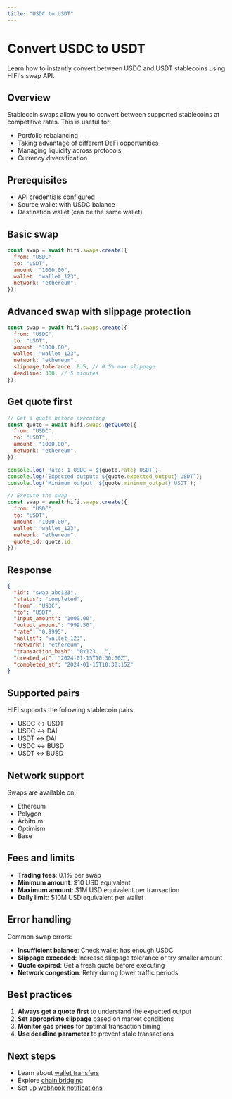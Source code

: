 ```yaml
---
title: "USDC to USDT"
---
```


# Convert USDC to USDT

Learn how to instantly convert between USDC and USDT stablecoins using HIFI's swap API.

## Overview

Stablecoin swaps allow you to convert between supported stablecoins at competitive rates. This is useful for:

- Portfolio rebalancing
- Taking advantage of different DeFi opportunities
- Managing liquidity across protocols
- Currency diversification

## Prerequisites

- API credentials configured
- Source wallet with USDC balance
- Destination wallet (can be the same wallet)

## Basic swap

```javascript
const swap = await hifi.swaps.create({
  from: "USDC",
  to: "USDT",
  amount: "1000.00",
  wallet: "wallet_123",
  network: "ethereum",
});
```

## Advanced swap with slippage protection

```javascript
const swap = await hifi.swaps.create({
  from: "USDC",
  to: "USDT",
  amount: "1000.00",
  wallet: "wallet_123",
  network: "ethereum",
  slippage_tolerance: 0.5, // 0.5% max slippage
  deadline: 300, // 5 minutes
});
```

## Get quote first

```javascript
// Get a quote before executing
const quote = await hifi.swaps.getQuote({
  from: "USDC",
  to: "USDT",
  amount: "1000.00",
  network: "ethereum",
});

console.log(`Rate: 1 USDC = ${quote.rate} USDT`);
console.log(`Expected output: ${quote.expected_output} USDT`);
console.log(`Minimum output: ${quote.minimum_output} USDT`);

// Execute the swap
const swap = await hifi.swaps.create({
  from: "USDC",
  to: "USDT",
  amount: "1000.00",
  wallet: "wallet_123",
  network: "ethereum",
  quote_id: quote.id,
});
```

## Response

```json
{
  "id": "swap_abc123",
  "status": "completed",
  "from": "USDC",
  "to": "USDT",
  "input_amount": "1000.00",
  "output_amount": "999.50",
  "rate": "0.9995",
  "wallet": "wallet_123",
  "network": "ethereum",
  "transaction_hash": "0x123...",
  "created_at": "2024-01-15T10:30:00Z",
  "completed_at": "2024-01-15T10:30:15Z"
}
```

## Supported pairs

HIFI supports the following stablecoin pairs:

- USDC ↔ USDT
- USDC ↔ DAI
- USDT ↔ DAI
- USDC ↔ BUSD
- USDT ↔ BUSD

## Network support

Swaps are available on:

- Ethereum
- Polygon
- Arbitrum
- Optimism
- Base

## Fees and limits

- **Trading fees**: 0.1% per swap
- **Minimum amount**: $10 USD equivalent
- **Maximum amount**: $1M USD equivalent per transaction
- **Daily limit**: $10M USD equivalent per wallet

## Error handling

Common swap errors:

- **Insufficient balance**: Check wallet has enough USDC
- **Slippage exceeded**: Increase slippage tolerance or try smaller amount
- **Quote expired**: Get a fresh quote before executing
- **Network congestion**: Retry during lower traffic periods

## Best practices

1. **Always get a quote first** to understand the expected output
2. **Set appropriate slippage** based on market conditions
3. **Monitor gas prices** for optimal transaction timing
4. **Use deadline parameter** to prevent stale transactions

## Next steps

- Learn about [wallet transfers](/guides/send/wallet-transfers)
- Explore [chain bridging](/guides/route)
- Set up [webhook notifications](/api/events)
